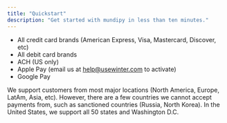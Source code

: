 ```yaml
---
title: "Quickstart"
description: "Get started with mundipy in less than ten minutes."
---
```


- All credit card brands (American Express, Visa, Mastercard, Discover, etc)
- All debit card brands
- ACH (US only)
- Apple Pay (email us at help@usewinter.com to activate)
- Google Pay

We support customers from most major locations (North America, Europe, LatAm,
Asia, etc). However, there are a few countries we cannot accept payments from,
such as sanctioned countries (Russia, North Korea). In the United States, we
support all 50 states and Washington D.C.
